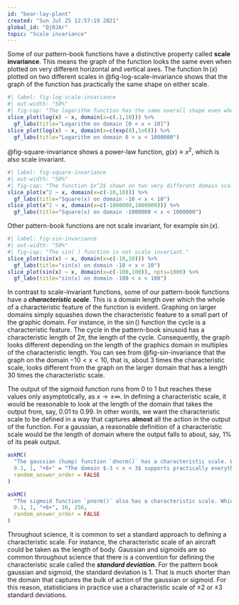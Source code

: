 ```yaml
---
id: "bear-lay-plant"
created: "Sun Jul 25 12:57:19 2021"
global_id: "Qj0JAr"
topic: "Scale invariance"
---
```


Some of our pattern-book functions have a distinctive property called **scale invariance**. This means the graph of the function looks the same even when plotted on very different horizontal and vertical axes. The function $\ln(x)$ plotted on two different scales in @fig-log-scale-invariance shows that the graph of the function has practically the same shape on either scale. 

```r
#| label: fig-log-scale-invariance
#| out-width: "50%"
#| fig-cap: "The logarithm function has the same overall shape even when plotted on domains of very different scales."
slice_plot(log(x) ~ x, domain(x=c(.1,10))) %>%
  gf_labs(title="Logarithm on domain [0 < x < 10]")
slice_plot(log(x) ~ x, domain(x=c(exp(8),1e6))) %>%
  gf_labs(title="Logarithm on domain 0 < x < 1000000")
```

@fig-square-invariance shows a power-law function, $g(x) \equiv x^2$, which is also scale invariant.

```r
#| label: fig-square-invariance
#| out-width: "50%"
#| fig-cap: "The function $x^2$ shown on two very different domain scales has the same overall shape."
slice_plot(x^2 ~ x, domain(x=c(-10,10))) %>%
  gf_labs(title="Square(x) on domain -10 < x < 10")
slice_plot(x^2 ~ x, domain(x=c(-1000000,1000000))) %>%
  gf_labs(title="Square(x) on domain -1000000 < x < 1000000")
```

Other pattern-book functions are not scale invariant, for example $\sin(x)$.

```r
#| label: fig-sin-invariance
#| out-width: "50%"
#| fig-cap: "The sin( ) function is not scale invariant."
slice_plot(sin(x) ~ x, domain(x=c(-10,10))) %>%
  gf_labs(title="sin(x) on domain -10 < x < 10")
slice_plot(sin(x) ~ x, domain(x=c(-100,100)), npts=1000) %>%
  gf_labs(title="sin(x) on domain -100 < x < 100")
```

In contrast to scale-invariant functions, some of our pattern-book functions have a ***characteristic scale***. This is a domain length over which the whole of a characteristic feature of the function is evident. Graphing on larger domains simply squashes down the characteristic feature to a small part of the graphic domain. For instance, in the $\sin()$ function the cycle is a characteristic feature. The cycle in the pattern-book sinusoid has a characteristic length of $2 \pi$, the length of the cycle. Consequently, the graph looks different depending on the length of the graphics domain in multiples of the characteristic length. You can see from @fig-sin-invariance that the graph on the domain $-10 < x < 10$, that is, about 3 times the characteristic scale, looks different from the graph on the larger domain that has a length 30 times the characteristic scale.

The output of the sigmoid function runs from 0 to 1 but reaches these values only asymptotically, as $x \rightarrow \pm \infty$. In defining a characteristic scale, it would be reasonable to look at the length of the domain that takes the output from, say, 0.01 to 0.99. In other words, we want the characteristic scale to be defined in a way that captures **almost** all the action in the output of the function. For a gaussian, a reasonable definition of a characteristic scale would be the length of domain where the output falls to about, say, 1% of its peak output.
 
```r
askMC(
  "The gaussian (hump) function `dnorm()` has a characteristic scale. Which of these is a domain length that can encompass the characteristic shape of the gaussian?",
  0.1, 1, "+6+" = "The domain $-3 < x < 3$ supports practically everything.", 16, 256,
  random_answer_order = FALSE
)
```

```r
askMC(
  "The sigmoid function `pnorm()` also has a characteristic scale. Which of these is a domain length that can encompass the characteristic shape of the sigmoid?",
  0.1, 1, "+6+", 16, 256,
  random_answer_order = FALSE
)
```

Throughout science, it is common to set a standard approach to defining a characteristic scale. For instance, the characteristic scale of an aircraft could be taken as the length of body. Gaussian and sigmoids are so common throughout science that there is a convention for defining the characteristic scale called the ***standard deviation***. For the pattern book gaussian and sigmoid, the standard deviation is 1. That is much shorter than the domain that captures the bulk of action of the gaussian or sigmoid. For this reason, statisticians in practice use a characteristic scale of $\pm 2$ or $\pm 3$ standard deviations. 
